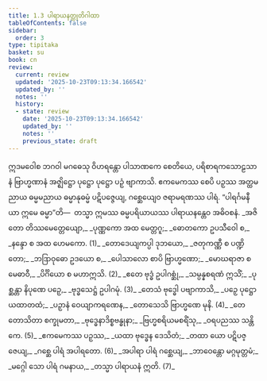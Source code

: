 ```yaml
---
title: 1.3 ပါရာယနတ္ထုတိဂါထာ
tableOfContents: false
sidebar:
  order: 3
type: tipitaka
basket: su
book: cn
review:
  current: review
  updated: '2025-10-23T09:13:34.166542'
  updated_by: ''
  notes: ''
  history:
  - state: review
    date: '2025-10-23T09:13:34.166542'
    updated_by: ''
    notes: ''
    previous_state: draft
---
```



<ReviewStatus review={frontmatter.review} showDetails={true} />

<HypothesisAnnotation frontmatter={frontmatter} />

<DynamicBreadcrumb />

<Paragraph number="167" book="cn">
ဣဒမဝေါစ ဘဂဝါ မဂဓေသု ဝိဟရန္တော ပါသာဏကေ စေတိယေ, ပရိစာရကသောဠသာနံ ဗြာဟ္မဏာနံ အဇ္ဈိဋ္ဌော ပုဋ္ဌော ပုဋ္ဌော ပဉှံ ဗျာကာသိ. ဧကမေကဿ စေပိ ပဉှဿ အတ္ထမညာယ ဓမ္မမညာယ ဓမ္မာနုဓမ္မံ ပဋိပဇ္ဇေယျ, ဂစ္ဆေယျေဝ ဇရာမရဏဿ ပါရံ. “ပါရင်္ဂမနီယာ ဣမေ ဓမ္မာ”တိ—  တသ္မာ ဣမဿ ဓမ္မပရိယာယဿ ပါရာယနန္တေဝ အဓိဝစနံ.
</Paragraph>

<Division number="149" book="cn" e="ch" v="25" p="21">

<Paragraph number="168" type="verses" book="cn">
_အဇိတော တိဿမေတ္တေယျော,_  
_ပုဏ္ဏကော အထ မေတ္တဂူ;_  
_ဓောတကော ဥပသီဝေါ စ,_  
_နန္ဒော စ အထ ဟေမကော. (1)_  

</Paragraph>

</Division>
<Division number="150" book="cn" e="ch" v="25" p="21">

<Paragraph number="169" type="verses" book="cn">
_တောဒေယျကပ္ပါ ဒုဘယော,_  
_ဇတုကဏ္ဏီ စ ပဏ္ဍိတော;_  
_ဘဒြာဝုဓော ဥဒယော စ,_  
_ပေါသာလော စာပိ ဗြာဟ္မဏော;_  
_မောဃရာဇာ စ မေဓာဝီ,_  
_ပိင်္ဂိယော စ မဟာဣသိ. (2)_  

</Paragraph>

</Division>
<Division number="151" book="cn" e="ch" v="25" p="21">

<Paragraph number="170" type="verses" book="cn">
_ဧတေ ဗုဒ္ဓံ ဥပါဂစ္ဆုံ,_  
_သမ္ပန္နစရဏံ ဣသိံ;_  
_ပုစ္ဆန္တာ နိပုဏေ ပဉှေ,_  
_ဗုဒ္ဓသေဋ္ဌံ ဥပါဂမုံ. (3)_  

</Paragraph>

</Division>
<Division number="152" book="cn" e="ch" v="25" p="21">

<Paragraph number="171" type="verses" book="cn">
_တေသံ ဗုဒ္ဓေါ ပဗျာကာသိ,_  
_ပဉှေ ပုဋ္ဌော ယထာတထံ;_  
_ပဉှာနံ ဝေယျာကရဏေန,_  
_တောသေသိ ဗြာဟ္မဏေ မုနိ. (4)_  

</Paragraph>

</Division>
<Division number="153" book="cn" e="ch" v="25" p="21">

<Paragraph number="172" type="verses" book="cn">
_တေ တောသိတာ စက္ခုမတာ,_  
_ဗုဒ္ဓေနာဒိစ္စဗန္ဓုနာ;_  
_ဗြဟ္မစရိယမစရိံသု,_  
_ဝရပညဿ သန္တိကေ. (5)_  

</Paragraph>

</Division>
<Division number="154" book="cn" e="ch" v="25" p="21">

<Paragraph number="173" type="verses" book="cn">
_ဧကမေကဿ ပဉှဿ,_  
_ယထာ ဗုဒ္ဓေန ဒေသိတံ;_  
_တထာ ယော ပဋိပဇ္ဇေယျ,_  
_ဂစ္ဆေ ပါရံ အပါရတော. (6)_  

</Paragraph>

</Division>
<Division number="155" book="cn" e="ch" v="25" p="21">

<Paragraph number="174" type="verses" book="cn">
_အပါရာ ပါရံ ဂစ္ဆေယျ,_  
_ဘာဝေန္တော မဂ္ဂမုတ္တမံ;_  
_မဂ္ဂေါ သော ပါရံ ဂမနာယ,_  
_တသ္မာ ပါရာယနံ ဣတိ. (7)_
</Paragraph>
</Division>